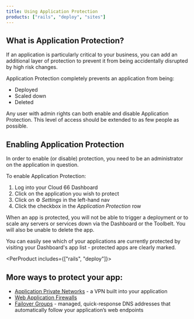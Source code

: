 ```yaml
---
title: Using Application Protection
products: ["rails", "deploy", "sites"]
---
```


## What is Application Protection?

If an application is particularly critical to your business, you can add an additional layer of protection to prevent it from being accidentally disrupted by high risk changes. 

Application Protection completely prevents an application from being:

- Deployed
- Scaled down
- Deleted

<Callout type="warning" title="Minimise admin rights">
Any user with admin rights can both enable and disable Application Protection. This level of access should be extended to as few people as possible. 
</Callout>

## Enabling Application Protection

In order to enable (or disable) protection, you need to be an administrator on the application in question.

To enable Application Protection:

1. Log into your Cloud 66 Dashboard
2. Click on the application you wish to protect
3. Click on ⚙️ *Settings* in the left-hand nav
4. Click the checkbox in the *Application Protection* row

When an app is protected, you will not be able to trigger a deployment or to scale any servers or services down via the Dashboard or the Toolbelt. You will also be unable to delete the app. 

You can easily see which of your applications are currently protected by visiting your Dashboard's app list - protected apps are clearly marked.

<PerProduct includes={["rails", "deploy"]}>
## More ways to protect your app:

- [Application Private Networks](/:product/:version?/security/using-application-private-networks) - a VPN built into your application
- [Web Application Firewalls](/:product/:version?/security/web-application-firewalls)
- [Failover Groups](/:product/:version?/failover-groups/failover-groups) - managed, quick-response DNS addresses that automatically follow your application’s web endpoints
</PerProduct>